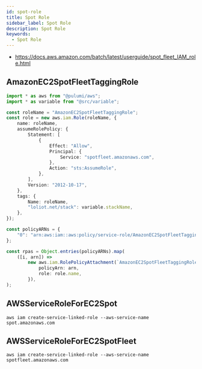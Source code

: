 ```yaml
---
id: spot-role
title: Spot Role
sidebar_label: Spot Role
description: Spot Role
keywords:
  - Spot Role
---
```


- https://docs.aws.amazon.com/batch/latest/userguide/spot_fleet_IAM_role.html

## AmazonEC2SpotFleetTaggingRole

```typescript
import * as aws from "@pulumi/aws";
import * as variable from "@src/variable";

const roleName = "AmazonEC2SpotFleetTaggingRole";
const role = new aws.iam.Role(roleName, {
	name: roleName,
	assumeRolePolicy: {
		Statement: [
			{
				Effect: "Allow",
				Principal: {
					Service: "spotfleet.amazonaws.com",
				},
				Action: "sts:AssumeRole",
			},
		],
		Version: "2012-10-17",
	},
	tags: {
		Name: roleName,
		"loliot.net/stack": variable.stackName,
	},
});

const policyARNs = {
	"0": "arn:aws:iam::aws:policy/service-role/AmazonEC2SpotFleetTaggingRole",
};

const rpas = Object.entries(policyARNs).map(
	([i, arn]) =>
		new aws.iam.RolePolicyAttachment(`AmazonEC2SpotFleetTaggingRole-rpa-${i}`, {
			policyArn: arn,
			role: role.name,
		}),
);
```

## AWSServiceRoleForEC2Spot

```shell
aws iam create-service-linked-role --aws-service-name spot.amazonaws.com
```

## AWSServiceRoleForEC2SpotFleet

```shell
aws iam create-service-linked-role --aws-service-name spotfleet.amazonaws.com
```

